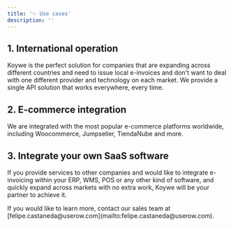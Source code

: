 ```yaml
---
title: '✨ Use cases'
description: ''
---
```


## 1. International operation

Koywe is the perfect solution for companies that are expanding across different countries and need to issue local e-invoices
and don't want to deal with one different provider and technology on each market. We provide a single API solution that works everywhere, every time.

## 2. E-commerce integration

We are integrated with the most popular e-commerce platforms worldwide, including Woocommerce, Jumpseller, TiendaNube and more.

## 3. Integrate your own SaaS software

If you provide services to other companies and would like to integrate e-invoicing within your ERP, WMS, POS or any
other kind of software, and quickly expand across markets with no extra work, Koywe will be your partner to achieve it.

<Note>
    If you would like to learn more, contact our sales team at [felipe.castaneda@userow.com](mailto:felipe.castaneda@userow.com).
</Note>